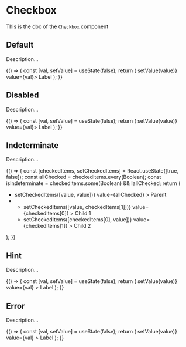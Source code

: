 <!--- Button.stories.mdx --->


<Meta title="Design System/Molecules/Checkbox" component={Checkbox} />

# Checkbox

This is the doc of the `Checkbox` component

## Default

Description...

<Canvas>
  <Story name="default">
    {() => {
      const [val, setValue] = useState(false);
      return (
        <Checkbox id="default" name="default" onValueChange={(value) => setValue(value)} value={val}>
          Label
        </Checkbox>
      );
    }}
  </Story>
</Canvas>

## Disabled

Description...

<Canvas>
  <Story name="disabled">
    {() => {
      const [val, setValue] = useState(false);
      return (
        <Checkbox disabled id="default" name="default" onValueChange={(value) => setValue(value)} value={val}>
          Label
        </Checkbox>
      );
    }}
  </Story>
</Canvas>

## Indeterminate

Description...

<Canvas>
  <Story name="indeterminate">
    {() => {
      const [checkedItems, setCheckedItems] = React.useState([true, false]);
      const allChecked = checkedItems.every(Boolean);
      const isIndeterminate = checkedItems.some(Boolean) && !allChecked;
      return (
        <ul>
          <li>
            <Checkbox
              id="parent"
              name="parent"
              indeterminate={isIndeterminate}
              onValueChange={(value) => setCheckedItems([value, value])}
              value={allChecked}
            >
              Parent
            </Checkbox>
          </li>
          <li>
            <ul>
              <li>
                <Checkbox
                  id="child1"
                  name="child1"
                  onValueChange={(value) => setCheckedItems([value, checkedItems[1]])}
                  value={checkedItems[0]}
                >
                  Child 1
                </Checkbox>
              </li>
              <li>
                <Checkbox
                  id="child2"
                  name="child2"
                  onValueChange={(value) => setCheckedItems([checkedItems[0], value])}
                  value={checkedItems[1]}
                >
                  Child 2
                </Checkbox>
              </li>
            </ul>
          </li>
        </ul>
      );
    }}
  </Story>
</Canvas>

## Hint

Description...

<Canvas>
  <Story name="hint">
    {() => {
      const [val, setValue] = useState(false);
      return (
        <Checkbox
          hint="Description line lorem ipsum"
          id="default"
          name="default"
          onValueChange={(value) => setValue(value)}
          value={val}
        >
          Label
        </Checkbox>
      );
    }}
  </Story>
</Canvas>

## Error

Description...

<Canvas>
  <Story name="error">
    {() => {
      const [val, setValue] = useState(false);
      return (
        <Checkbox
          error="Description line lorem ipsum"
          id="default"
          name="default"
          onValueChange={(value) => setValue(value)}
          value={val}
        >
          Label
        </Checkbox>
      );
    }}
  </Story>
</Canvas>

